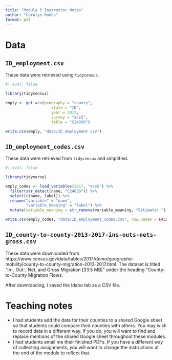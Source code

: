 ```yaml
---
title: "Module 5 Instructor Notes"
author: "Carolyn Koehn"
format: pdf
---
```


# Data

## `ID_employment.csv`

These data were retrieved using `tidycensus`.

```r
#| eval: false

library(tidycensus)

emply <- get_acs(geography = "county",
                    state = "ID",
                    year = 2017,
                    survey = "acs5",
                    table = "C24030")

write.csv(emply, "data/ID_employment.csv")
```

## `ID_employment_codes.csv`

These data were retrieved from `tidycensus` and simplified.

```r
#| eval: false

library(tidyverse)

emply_codes <- load_variables(2017, "acs5") %>%
  filter(str_detect(name, "C24030")) %>%
  select(c(name, label)) %>%
  rename("variable" = "name",
         "variable_meaning" = "label") %>%
  mutate(variable_meaning = str_remove(variable_meaning, "Estimate!!"))

write.csv(emply_codes, "data/ID_employment_codes.csv", row.names = FALSE)
```

## `ID_county-to-county-2013-2017-ins-outs-nets-gross.csv`

These data were downloaded from https://www.census.gov/data/tables/2017/demo/geographic-mobility/county-to-county-migration-2013-2017.html. The dataset is titled "In-, Out-, Net, and Gross Migration [33.5 MB]" under the heading "County-to-County Migration Flows.

After downloading, I saved the Idaho tab as a CSV file.

# Teaching notes

- I had students add the data for their counties to a shared Google sheet so that students could compare their counties with others. You may wish to record data in a different way. If you do, you will want to find and replace mentions of the shared Google sheet throughout these modules.
- I had students email me their finished PDFs. If you have a different way of collecting assignments, you will want to change the instructions at the end of the module to reflect that.
